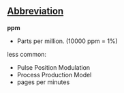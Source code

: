 ==[[Wiktionary:List of acronyms and abbreviations|Abbreviation]]==

'''ppm'''

* Parts per million. (10000 ppm = 1%)

less common:
* Pulse Position Modulation 
* Process Production Model 
* pages per minutes